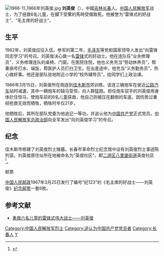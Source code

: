 [[File:1966-11_1966年刘英俊.jpg|thumb]]
'''刘英俊'''（{{bd|1945年||1966年|3月15日}}），中國[[吉林|吉林]][[长春|长春]]人。[[中国人民解放军|中国人民解放军]]战士，为了拯救6名儿童，在攔下受驚的馬時受傷致死。他被誉为“雷锋式的好战士”、“毛主席的好战士”。

==生平==
1962年，刘英俊应征入伍。参军的第二年，[[毛泽东|毛泽东]]等党和国家领导人发出“向雷锋同志学习”的号召。刘英俊决心做一名[[雷锋|雷锋]]式的好战士。他在连队任“业余修理员”，义务修理连队的桌椅、门窗。在医院住院，他也义务充当“劳动休养员”，帮重病号打水、端饭，帮医护人员打扫卫生。在出差途中，他充当“义务勤务员”，热心做好事。他还是部队驻地附近小学的“校外辅导员”，给同学们上政治课。

1966年3月15日，刘英俊所在炮连到[[佳木斯市|佳木斯市]]郊训练。该连三辆炮车在驶近[[公路|公路]][[汽车|汽车]]站时减速，其中一辆炮车的辕马受惊，向人群猛跑。担任炮车驭手的刘英俊用身体拦住惊马，使炮车前的6名儿童获救，他自己则被压在翻倒的车底，因伤势过重经抢救无效而牺牲，牺牲时年仅21岁。

他牺牲后，其所在部队党委为他追记一等功，并追认他为[[中国共产党|中国共产党]]正式党员。[[中国人民解放军总政治部|中国人民解放军总政治部]]向全军发出“向刘英俊学习”的号召。

==纪念==
佳木斯市修建了刘英俊烈士陵墓。长春市革命烈士纪念馆中设有刘英俊烈士事迹陈列室。刘英俊原住址所在地被命名为“英俊社区”，即[[二道区|二道区]][[八里堡街道|八里堡街道]]英俊社区<ref>{{cite news |title=刘英俊：勇拦惊马救儿童的雷锋式好战士 |url=http://www.xinhuanet.com/2019-08/11/c_1124861727.htm |accessdate=2020-09-26 |work=新华网 |date=2019-08-11 |archive-date=2020-08-11 |archive-url=https://web.archive.org/web/20200811122057/http://www.xinhuanet.com/2019-08/11/c_1124861727.htm |dead-url=no }}</ref>。
;邮票
[[中国人民邮政|中国人民邮政]]1967年3月25日发行了编号“纪123”的《毛主席的好战士——刘英俊》[[纪念邮票|纪念邮票]]一套6枚。

==参考文献==
{{reflist}}
*[http://news.xinhuanet.com/politics/2005-11/24/content_3827612.htm 勇救六名儿童的雷锋式伟大战士——刘英俊]{{Wayback|url=http://news.xinhuanet.com/politics/2005-11/24/content_3827612.htm |date=20111129094239 }}

{{文化大革命/人物群体}}
[[Category:中国人民解放军烈士|Category:中国人民解放军烈士]]
[[Category:追认为中国共产党党员者|Category:追认为中国共产党党员者]]
[[Category:长春人|Category:长春人]]
[[Category:刘姓|Y]]
